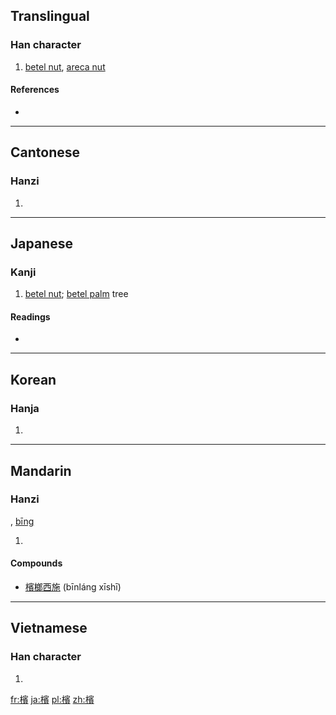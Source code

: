 {{also|梹|槟}}
==Translingual==

===Han character===
{{Han char|rn=75|rad=木|as=14|sn=18|four=4398<sub>6</sub>|canj=木十一金 (DJMC)}}

# [[betel nut]], [[areca nut]]

====References====
* {{Han ref|kx=0558.360|dkj=15734|dj=0948.080|hdz=21310.090|uh=6AB3|ud=27315|bh=C262|bd=49762}}

----

==Cantonese==

===Hanzi===
{{yue-hanzi|jyut=|y=ban1|sim=槟}}

# {{defn|lang=yue|sort=木14}}

----

==Japanese==

===Kanji===
{{ja-kanji|grade=|rs=木14}}

# [[betel nut]]; [[betel palm]] tree

====Readings====
* {{ja-readings|on=[[びん]] (bin), [[ひん]] (hin)|kun=[[びんろうし]] (binroushi)}}

----

==Korean==

===Hanja===
{{ko-hanja|hangeul=빈|eumhun=|rv=bin|mr=pin|y=pin}}

# {{defn|lang=ko|sort=木14}}

----

==Mandarin==

===Hanzi===
{{cmn-hanzi|sim=槟|pin=[[bīn]] ([[bin1]])|wg=pin<sup>1</sup>}}, [[bīng]]

# {{defn|lang=cmn|sort=木14}}

====Compounds====
* [[檳榔西施]] (bīnláng xīshī)

----

==Vietnamese==

===Han character===
{{vi-hantu|[[tân]]|rs=木14}}

# {{defn|lang=vi|sort=木14}}

[[fr:檳]]
[[ja:檳]]
[[pl:檳]]
[[zh:檳]]